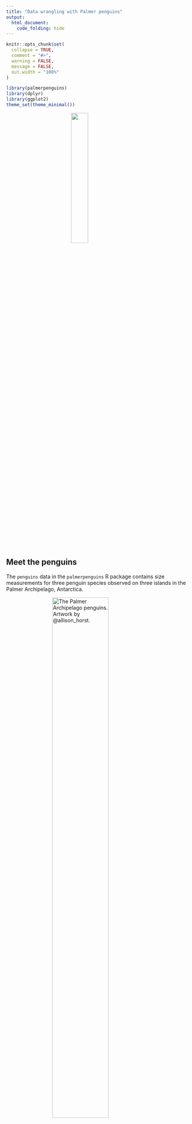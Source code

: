 ```yaml
---
title: "Data wrangling with Palmer penguins"
output:
  html_document:
    code_folding: hide
---
```


```r
knitr::opts_chunk$set(
  collapse = TRUE,
  comment = "#>",
  warning = FALSE,
  message = FALSE,
  out.width = "100%"
)
```


```r
library(palmerpenguins)
library(dplyr)
library(ggplot2)
theme_set(theme_minimal())
```



<img src="../fig/palmerpenguins.png" width=30% style="display:block; margin-left: auto; margin-right: auto;">


## Meet the penguins

The  `penguins` data in the `palmerpenguins` R package contains size measurements for three penguin species observed on three islands in the Palmer Archipelago, Antarctica. 

<figure>
  <img src="../fig/lter_penguins.png" alt="The Palmer Archipelago penguins. Artwork by @allison_horst." width=60% style="display:block; margin-left: auto; margin-right: auto;">
  <figcaption>The Palmer Archipelago penguins. Artwork by @allison_horst.</figcaption>
</figure>

\


These data were collected from 2007 - 2009 by [Dr. Kristen Gorman](https://www.uaf.edu/cfos/people/faculty/detail/kristen-gorman.php) with the [Palmer Station Long Term Ecological Research Program](https://pal.lternet.edu/), part of the [US Long Term Ecological Research Network](https://lternet.edu/). The data were imported directly from the [Environmental Data Initiative](https://environmentaldatainitiative.org/) (EDI) Data Portal, and are available for use by CC0 license ("No Rights Reserved") in accordance with the [Palmer Station Data Policy](https://pal.lternet.edu/data/policies). 

## Installation

Refresher... how do we install and load a package?

```r
install.packages("palmerpenguins")
library(palmerpenguins)
```

## The **palmerpenguins** package

This package contains two datasets:

1. Here, we'll focus on a curated subset of the raw data in the package named `penguins`.

1. The raw data, accessed from the [Environmental Data Initiative](https://edirepository.org) (see full data citations below), is also available as `palmerpenguins::penguins_raw`.

The curated `palmerpenguins::penguins` dataset contains `r ncol(penguins)` variables (n = `r nrow(penguins)` penguins). You can read more about the variables by typing `?penguins`.



#### Warm up, let's take a look at the penguins 🐧🐧🐧 
```r
glimpse(penguins)
```

The `palmerpenguins::penguins` data contains `r sum(complete.cases(penguins))` complete cases, with `r sum(is.na(penguins))` missing values.


### 🐐  Challenge 1 🐐
Let's find the smallest penguin observed in each species (hint: you can use the `min()` function)
```r
penguins %>% 
  group_by(species) %>% 
  filter(body_mass_g == min(body_mass_g, na.rm = TRUE))
```


### 🐐  Challenge 2 🐐
Practice mutating! Let's create a new column that has bill size (area, in square milimeters).

The culmen is the upper ridge of a bird's bill. In the simplified `penguins` data, culmen length and depth are renamed as variables `bill_length_mm` and `bill_depth_mm` to be more intuitive. For this penguin data, the culmen (bill) length and depth are measured as shown below (thanks Kristen Gorman for clarifying!):

<img src="../fig/culmen_depth.png" width=50% style="display:block; margin-left: auto; margin-right: auto;">


```r

penguins %>% 
  mutate(bill_size_mm2 = bill_depth_mm * bill_length_mm) %>% 
  head()

```


### 🐐  Challenge 3 🐐
Let's select all columns that contain measurements in mm.

One possible solution is....

```r
penguins %>% 
  select(ends_with("mm"))
```

Another possible solution is...

```r
penguins %>% 
  select(contains("mm"))
```

### 🐐  Challenge 4 🐐
Let's find the median body mass for each species.

One possible solution... (using `mutate()`).
```r
penguins %>% 
  remove_missing() %>% 
  group_by(species) %>% 
  mutate(body_mass_median = median(body_mass_g))
```


Another possible solution...(using `summarize()`).
```r
penguins %>% 
  remove_missing() %>% 
  group_by(species) %>% 
  summarize(body_mass_median = median(body_mass_g))
```

### 🐐  Challenge 5 🐐
Let's find the median of everything! This time also grouping by year.
```r
penguins %>% 
  remove_missing() %>% 
  group_by(species, year) %>% 
  summarize(across(where(is.numeric), median))
```

### 🐐  Challenge 6 🐐
Let's create a new column that classifies bill size into two categories -- big or small (given a threshold of 800 square millimeters).

```r
threshold <- 800 ### first define a threshold to distinguish big from small
penguins %>% 
  mutate(bill_size_mm2 = bill_depth_mm * bill_length_mm,
         bill_size_binary = ifelse(bill_size_mm2 > threshold, "big", "small")) %>% 
  select(bill_size_binary, bill_size_mm2, everything()) %>% 
  head()

```



### 🐐  Challenge 7 🐐

Let's use the `tidyselect` function `where()` to `select` all the columns that are factor.
```r
penguins %>%
  dplyr::select(where(is.factor)) %>% ## note that the where() function is a tidyselect function
  glimpse()
```


### 🐐  Challenge 8 🐐
Use the `count()` function to count the number of penguins of each species on each island.

```r
# Count penguins for each species / island
penguins %>%
  count(species, island, .drop = FALSE)
```


### 🐐  Challenge 9 🐐
Use `ggplot()` to make a graph that shows the number of each species of penguin on each island (hint: use `geom_bar()`, and `fill = species`).

```r
ggplot(penguins, aes(x = island, fill = species)) +
  geom_bar(alpha = 0.8, stat = "count") +
  scale_fill_manual(values = c("darkorange","purple","cyan4"), 
                    guide = FALSE) +
  theme_minimal() +
  facet_wrap(~species, ncol = 1) +
  coord_flip()
```


### 🐐  Challenge 10 🐐
Use the `count()` function to count the number of penguins of each sex and species.
```r
# Count penguins for each species / sex
penguins %>%
  count(species, sex, .drop = FALSE)
```


### 🐐  Challenge 10 🐐
Use `ggplot()` to make a graph that shows the number of penguins of each sex for each species.
```r
ggplot(penguins, aes(x = sex, fill = species)) +
  geom_bar(alpha = 0.8) +
  scale_fill_manual(values = c("darkorange","purple","cyan4"), 
                    guide = FALSE) +
  theme_minimal() +
  facet_wrap(~species, ncol = 1) +
  coord_flip()
```


### 🐐  Challenge 11 🐐
Use `across()` and `where()` to calculate the mean of all the variables that are numeric.
```r
# Penguins are fun to summarize!

penguins %>% 
  group_by(species, year) %>% 
  summarize(across(where(is.numeric), mean, na.rm = TRUE))
```




### 🐐  Challenge 12 🐐
Use a `tidyselect()` helper function to `select` the mass and length columns.
```r
penguins %>%
  dplyr::select(body_mass_g, ends_with("_mm")) %>% 
  glimpse()
```

### 🐐  Challenge 13 🐐
Use `ggplot()` to make a scatterplot of body mass as a function of flipper length. Display the species information using the colour and shape of the points.
```r
# Scatterplot example 1: penguin flipper length versus body mass
ggplot(data = penguins, aes(x = flipper_length_mm, y = body_mass_g)) +
  geom_point(aes(colour = species, 
                 shape = species),
             size = 2) +
  scale_color_manual(values = c("darkorange","darkorchid","cyan4")) 

```



### 🐐  Challenge 14 🐐
Use `ggplot()` to plot the relationship between body mass and flipper length, coloured by sex, faceted by species.

```r
ggplot(penguins, aes(x = flipper_length_mm,
                     y = body_mass_g)) +
  geom_point(aes(color = sex)) +
  scale_color_manual(values = c("darkorange","cyan4"), 
                     na.translate = FALSE) +
  facet_wrap(~species)
```



### 🐐  Challenge 15 🐐
Use `ggplot()` to explore the distribution of bill length by species (hint you can use `geom_jitter()` or `geom_histogram()`.


```r
# Jitter plot example: bill length by species
ggplot(data = penguins, aes(x = species, y = bill_length_mm)) +
  geom_jitter(aes(color = species),
              width = 0.1, 
              alpha = 0.7,
              show.legend = FALSE) +
  scale_color_manual(values = c("darkorange","darkorchid","cyan4"))

# Histogram example: flipper length by species
ggplot(data = penguins, aes(x = flipper_length_mm)) +
  geom_histogram(aes(fill = species), alpha = 0.5, position = "identity") +
  scale_fill_manual(values = c("darkorange","darkorchid","cyan4"))
```



## References

**Data originally published in:** 

+ Gorman KB, Williams TD, Fraser WR (2014). Ecological sexual dimorphism and environmental variability within a community of Antarctic penguins (genus *Pygoscelis*). PLoS ONE 9(3):e90081.  https://doi.org/10.1371/journal.pone.0090081

**Individual datasets:**

Individual data can be accessed directly via the [Environmental Data Initiative](https://environmentaldatainitiative.org/):

-   Palmer Station Antarctica LTER and K. Gorman, 2020. Structural size measurements and isotopic signatures of foraging among adult male and female Adélie penguins (*Pygoscelis adeliae*) nesting along the Palmer Archipelago near Palmer Station, 2007-2009 ver 5. Environmental Data Initiative. <https://doi.org/10.6073/pasta/98b16d7d563f265cb52372c8ca99e60f> (Accessed 2020-06-08).

-   Palmer Station Antarctica LTER and K. Gorman, 2020. Structural size measurements and isotopic signatures of foraging among adult male and female Gentoo penguin (*Pygoscelis papua*) nesting along the Palmer Archipelago near Palmer Station, 2007-2009 ver 5. Environmental Data Initiative. <https://doi.org/10.6073/pasta/7fca67fb28d56ee2ffa3d9370ebda689> (Accessed 2020-06-08).

-   Palmer Station Antarctica LTER and K. Gorman, 2020. Structural size measurements and isotopic signatures of foraging among adult male and female Chinstrap penguin (*Pygoscelis antarcticus*) nesting along the Palmer Archipelago near Palmer Station, 2007-2009 ver 6. Environmental Data Initiative. <https://doi.org/10.6073/pasta/c14dfcfada8ea13a17536e73eb6fbe9e> (Accessed 2020-06-08).






